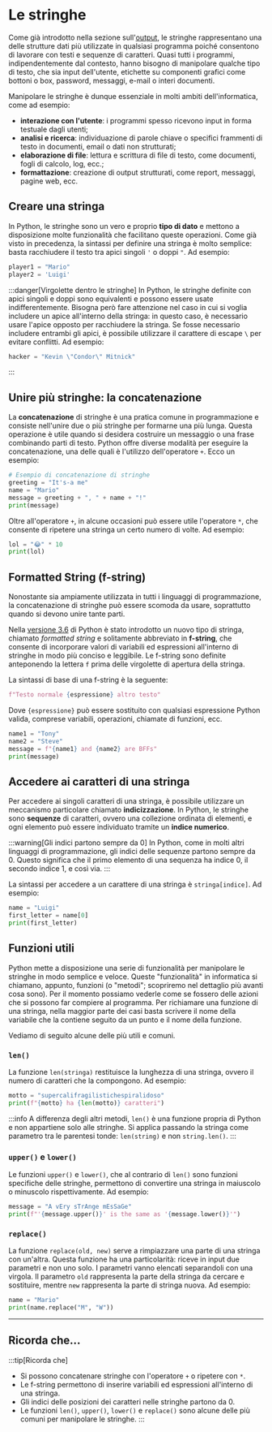 # Le stringhe
Come già introdotto nella sezione sull'[output](output.mdx), le stringhe rappresentano una delle strutture dati più utilizzate in qualsiasi programma poiché consentono di lavorare con testi e sequenze di caratteri. Quasi tutti i programmi, indipendentemente dal contesto, hanno bisogno di manipolare qualche tipo di testo, che sia input dell'utente, etichette su componenti grafici come bottoni o box, password, messaggi, e-mail o interi documenti.

Manipolare le stringhe è dunque essenziale in molti ambiti dell'informatica, come ad esempio:
- **interazione con l'utente**: i programmi spesso ricevono input in forma testuale dagli utenti;
- **analisi e ricerca**: individuazione di parole chiave o specifici frammenti di testo in documenti, email o dati non strutturati;
- **elaborazione di file**: lettura e scrittura di file di testo, come documenti, fogli di calcolo, log, ecc.;
- **formattazione**: creazione di output strutturati, come report, messaggi, pagine web, ecc.

## Creare una stringa

In Python, le stringhe sono un vero e proprio **tipo di dato** e mettono a disposizione molte funzionalità che facilitano queste operazioni. Come già visto in precedenza, la sintassi per definire una stringa è molto semplice: basta racchiudere il testo tra apici singoli `'` o doppi `"`. Ad esempio:
```python
player1 = "Mario"
player2 = 'Luigi'
```
:::danger[Virgolette dentro le stringhe]
In Python, le stringhe definite con apici singoli e doppi sono equivalenti e possono essere usate indifferentemente. Bisogna però fare attenzione nel caso in cui si voglia includere un apice all'interno della stringa: in questo caso, è necessario usare l'apice opposto per racchiudere la stringa. Se fosse necessario includere entrambi gli apici, è possibile utilizzare il carattere di escape `\` per evitare conflitti. Ad esempio:
```python
hacker = "Kevin \"Condor\" Mitnick"
```
:::

## Unire più stringhe: la concatenazione
La **concatenazione** di stringhe è una pratica comune in programmazione e consiste nell'unire due o più stringhe per formarne una più lunga. Questa operazione è utile quando si desidera costruire un messaggio o una frase combinando parti di testo. Python offre diverse modalità per eseguire la concatenazione, una delle quali è l'utilizzo dell'operatore `+`. Ecco un esempio:

```py live_py
# Esempio di concatenazione di stringhe
greeting = "It's-a me"
name = "Mario"
message = greeting + ", " + name + "!"
print(message)
```

Oltre all'operatore `+`, in alcune occasioni può essere utile l'operatore `*`, che consente di ripetere una stringa un certo numero di volte. Ad esempio:
```py live_py
lol = "😂" * 10
print(lol)
```

## Formatted String (f-string)
Nonostante sia ampiamente utilizzata in tutti i linguaggi di programmazione, la concatenazione di stringhe può essere scomoda da usare, soprattutto quando si devono unire tante parti.

Nella [versione 3.6](https://docs.python.org/3/tutorial/inputoutput.html#formatted-string-literals) di Python è stato introdotto un nuovo tipo di stringa, chiamato _formatted string_ e solitamente abbreviato in **f-string**, che consente di incorporare valori di variabili ed espressioni all'interno di stringhe in modo più conciso e leggibile. Le f-string sono definite anteponendo la lettera `f` prima delle virgolette di apertura della stringa.

La sintassi di base di una f-string è la seguente:
```python
f"Testo normale {espressione} altro testo"
```
Dove `{espressione}` può essere sostituito con qualsiasi espressione Python valida, comprese variabili, operazioni, chiamate di funzioni, ecc.

```py live_py
name1 = "Tony"
name2 = "Steve"
message = f"{name1} and {name2} are BFFs"
print(message)
```

## Accedere ai caratteri di una stringa
Per accedere ai singoli caratteri di una stringa, è possibile utilizzare un meccanismo particolare chiamato **indicizzazione**. In Python, le stringhe sono **sequenze** di caratteri, ovvero una collezione ordinata di elementi, e ogni elemento può essere individuato tramite un **indice numerico**.

:::warning[Gli indici partono sempre da 0]
In Python, come in molti altri linguaggi di programmazione, gli indici delle sequenze partono sempre da 0. Questo significa che il primo elemento di una sequenza ha indice 0, il secondo indice 1, e così via.
:::

La sintassi per accedere a un carattere di una stringa è `stringa[indice]`. Ad esempio:
```py live_py
name = "Luigi"
first_letter = name[0]
print(first_letter)
```

## Funzioni utili
Python mette a disposizione una serie di funzionalità per manipolare le stringhe in modo semplice e veloce. Queste "funzionalità" in informatica si chiamano, appunto, funzioni (o "metodi"; scopriremo nel dettaglio più avanti cosa sono). Per il momento possiamo vederle come se fossero delle azioni che si possono far compiere al programma. Per richiamare una funzione di una stringa, nella maggior parte dei casi basta scrivere il nome della variabile che la contiene seguito da un punto e il nome della funzione.

Vediamo di seguito alcune delle più utili e comuni.

### `len()`
La funzione `len(stringa)` restituisce la lunghezza di una stringa, ovvero il numero di caratteri che la compongono. Ad esempio:
```py live_py
motto = "supercalifragilistichespiralidoso"
print(f"{motto} ha {len(motto)} caratteri")
```
:::info
A differenza degli altri metodi, `len()` è una funzione propria di Python e non appartiene solo alle stringhe. Si applica passando la stringa come parametro tra le parentesi tonde: `len(string)` e non `string.len()`.
:::

### `upper()` e `lower()`
Le funzioni `upper()` e `lower()`, che al contrario di `len()` sono funzioni specifiche delle stringhe, permettono di convertire una stringa in maiuscolo o minuscolo rispettivamente. Ad esempio:
```py live_py
message = "A vEry sTrAnge mEsSaGe"
print(f"'{message.upper()}' is the same as '{message.lower()}'")
```

### `replace()`
La funzione `replace(old, new)` serve a rimpiazzare una parte di una stringa con un'altra. Questa funzione ha una particolarità: riceve in input due parametri e non uno solo. I parametri vanno elencati separandoli con una virgola. Il parametro `old` rappresenta la parte della stringa da cercare e sostituire, mentre `new` rappresenta la parte di stringa nuova. Ad esempio:
```py live_py
name = "Mario"
print(name.replace("M", "W"))
```

---
## Ricorda che...
:::tip[Ricorda che]
- Si possono concatenare stringhe con l'operatore `+` o ripetere con `*`.
- Le f-string permettono di inserire variabili ed espressioni all'interno di una stringa.
- Gli indici delle posizioni dei caratteri nelle stringhe partono da 0.
- Le funzioni `len()`, `upper()`, `lower()` e `replace()` sono alcune delle più comuni per manipolare le stringhe.
:::